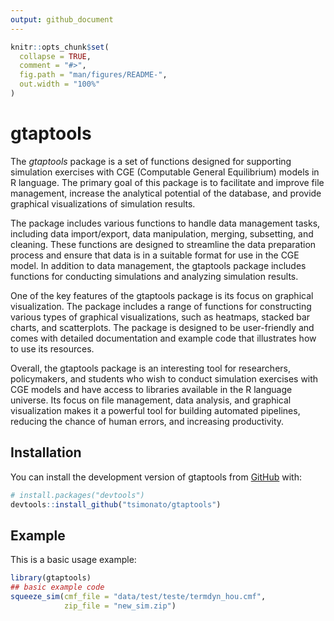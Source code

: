 ```yaml
---
output: github_document
---
```


<!-- README.md is generated from README.Rmd. Please edit that file -->

```r
knitr::opts_chunk$set(
  collapse = TRUE,
  comment = "#>",
  fig.path = "man/figures/README-",
  out.width = "100%"
)
```

# gtaptools

<!-- badges: start -->
<!-- badges: end -->

The *gtaptools* package is a set of functions designed for supporting simulation exercises with CGE (Computable General Equilibrium) models in R language. The primary goal of this package is to facilitate and improve file management, increase the analytical potential of the database, and provide graphical visualizations of simulation results.

The package includes various functions to handle data management tasks, including data import/export, data manipulation, merging, subsetting, and cleaning. These functions are designed to streamline the data preparation process and ensure that data is in a suitable format for use in the CGE model. In addition to data management, the gtaptools package includes functions for conducting simulations and analyzing simulation results. 

One of the key features of the gtaptools package is its focus on graphical visualization. The package includes a range of functions for constructing various types of graphical visualizations, such as heatmaps, stacked bar charts, and scatterplots. The package is designed to be user-friendly and comes with detailed documentation and example code that illustrates how to use its resources.

Overall, the gtaptools package is an interesting tool for researchers, policymakers, and students who wish to conduct simulation exercises with CGE models and have access to libraries available in the R language universe. Its focus on file management, data analysis, and graphical visualization makes it a powerful tool for building automated pipelines, reducing the chance of human errors, and increasing productivity.

## Installation

You can install the development version of gtaptools from [GitHub](https://github.com/) with:

``` r
# install.packages("devtools")
devtools::install_github("tsimonato/gtaptools")
```

## Example

This is a basic usage example:

```r

library(gtaptools)
## basic example code
squeeze_sim(cmf_file = "data/test/teste/termdyn_hou.cmf",
            zip_file = "new_sim.zip")


```


